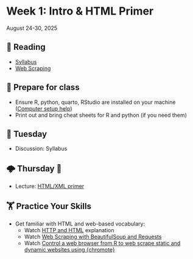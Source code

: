 # Week 1: Intro & HTML Primer



August 24-30, 2025

## 📖 Reading

- [Syllabus](../syllabus.qmd)
- [Web Scraping](https://srvanderplas.github.io/stat-computing-r-python/part-advanced-topics/03-web-scraping.html)


## 🥣 Prepare for class

- Ensure R, python, quarto, RStudio are installed on your machine ([Computer setup help](https://srvanderplas.github.io/stat-computing-r-python/part-tools/02-setting-up-computer.html))
- Print out and bring cheat sheets for R and python (if you need them)


## 🌮 Tuesday

- Discussion: Syllabus


## 🌩️ Thursday 🔨 

- Lecture: [HTML/XML primer](../slides/01-02-html-xml-primer.qmd)


##  🏋 Practice Your Skills

- Get familiar with HTML and web-based vocabulary:
  - Watch [HTTP and HTML](https://youtu.be/kBXQZMmiA4s) explanation
  - Watch [Web Scraping with BeautifulSoup and Requests](https://www.youtube.com/watch?v=ng2o98k983k)
  - Watch [Control a web browser from R to web scrape static and dynamic websites using {chromote}](https://www.youtube.com/watch?v=30AOpjLeOyI)

